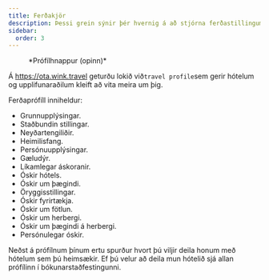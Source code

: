 ```yaml
---
title: Ferðakjör
description: Þessi grein sýnir þér hvernig á að stjórna ferðastillingum þínum á Wink
sidebar:
  order: 3
---
```


<figure>
  <CloudinaryImage width="350" height="404" resize="scale" quality="best" alt="Reikningshnappur þegar staðfest er" src="academy/account-button-auth-open" errorImage="noimage_opaque_nyrtl0.png" />

  <figcaption>*Prófílhnappur (opinn)*</figcaption>
</figure>


Á https://ota.wink.travel geturðu lokið við`travel profile`sem gerir hótelum og upplifunaraðilum kleift að vita meira um þig.

Ferðaprófíll inniheldur:

* Grunnupplýsingar.
* Staðbundin stillingar.
* Neyðartengiliðir.
* Heimilisfang.
* Persónuupplýsingar.
* Gæludýr.
* Líkamlegar áskoranir.
* Óskir hótels.
* Óskir um þægindi.
* Öryggisstillingar.
* Óskir fyrirtækja.
* Óskir um fötlun.
* Óskir um herbergi.
* Óskir um þægindi á herbergi.
* Persónulegar óskir.

Neðst á prófílnum þínum ertu spurður hvort þú viljir deila honum með hótelum sem þú heimsækir. Ef þú velur að deila mun hótelið sjá allan prófílinn í bókunarstaðfestingunni.

